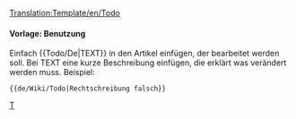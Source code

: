 <noinclude>[[Translation:Template/en/Todo]]</noinclude><noinclude></noinclude>{{de/Manual/Ambox| Typ   = Notiz
| Bild  = en/Manual/Base Set/Klipper.png
| Text  = <strong>Todo</strong><br />{{{1|Wer diese Vorlage hinzugefügt hat, hat nicht festgelegt, was gemacht werden muss, also muss sie entfernt oder aktualisiert werden.}}}
}}<includeonly>{{{2|[[Category:en/Manual/Base Set/Aircraft/To do]]}}}</includeonly><noinclude>

====Vorlage: Benutzung====
Einfach <nowiki>{{</nowiki>Todo/De<nowiki>|TEXT}}</nowiki> in den Artikel einfügen, der bearbeitet werden soll. Bei TEXT eine kurze Beschreibung einfügen, die erklärt was verändert werden muss.
Beispiel:
<pre>{{de/Wiki/Todo|Rechtschreibung falsch}}</pre>

[[Category:de/Manual/Base Set/Message-Boxen|T]]</noinclude>